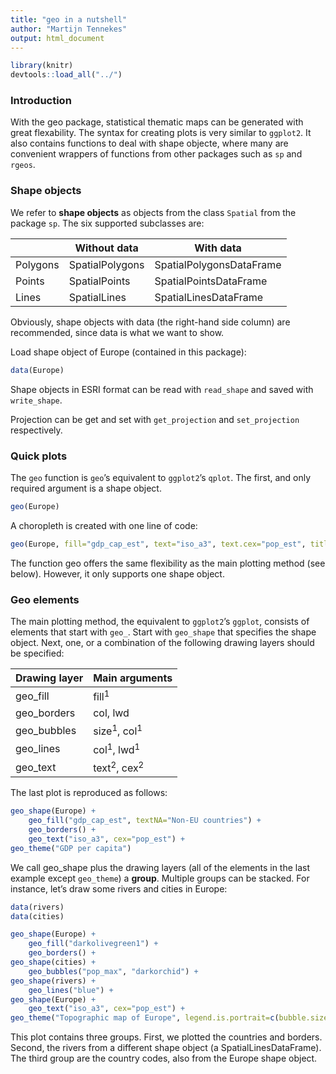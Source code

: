 ```yaml
---
title: "geo in a nutshell"
author: "Martijn Tennekes"
output: html_document
---
```



```r
library(knitr)
devtools::load_all("../")
```

### Introduction

With the geo package, statistical thematic maps can be generated with great flexability. The syntax for creating plots is very similar to `ggplot2`. It also contains functions to deal with shape objecte, where many are convenient wrappers of functions from other packages such as `sp` and `rgeos`.


### Shape objects

We refer to **shape objects** as objects from the class `Spatial` from the package `sp`. The six supported subclasses are:

|   	| Without data	| With data   	|
|---	|---	|---	|
|Polygons   	| SpatialPolygons  	| SpatialPolygonsDataFrame  	|
|Points   	| SpatialPoints  	| SpatialPointsDataFrame  	|
|Lines   	| SpatialLines  	| SpatialLinesDataFrame  	|

Obviously, shape objects with data (the right-hand side column) are recommended, since data is what we want to show.

Load shape object of Europe (contained in this package):
```r
data(Europe)
```

Shape objects in ESRI format can be read with `read_shape` and saved with `write_shape`.

Projection can be get and set with `get_projection` and `set_projection` respectively.


### Quick plots

The `geo` function is `geo`'s equivalent to `ggplot2`'s `qplot`. The first, and only required argument is a shape object.

```r
geo(Europe)
```

A choropleth is created with one line of code:

```r
geo(Europe, fill="gdp_cap_est", text="iso_a3", text.cex="pop_est", title="GDP per capita", textNA="Non-EU countries")
```

The function geo offers the same flexibility as the main plotting method (see below). However, it only supports one shape object.

### Geo elements

The main plotting method, the equivalent to `ggplot2`'s `ggplot`, consists of elements that start with `geo_`. Start with `geo_shape` that specifies the shape object. Next, one, or a combination of the following drawing layers should be specified:

|Drawing layer	| Main arguments	|
|---	|---	|
|geo_fill   	| fill<sup>1</sup>  	|
|geo_borders   	| col, lwd  	|
|geo_bubbles   	| size<sup>1</sup>, col<sup>1</sup>  	|
|geo_lines		| col<sup>1</sup>, lwd<sup>1</sup>		|
|geo_text   	| text<sup>2</sup>, cex<sup>2</sup>  	|

The last plot is reproduced as follows:

```r
geo_shape(Europe) +
	geo_fill("gdp_cap_est", textNA="Non-EU countries") +
	geo_borders() +
	geo_text("iso_a3", cex="pop_est") + 
geo_theme("GDP per capita")
```

We call geo_shape plus the drawing layers (all of the elements in the last example except `geo_theme`) a **group**. Multiple groups can be stacked. For instance, let's draw some rivers and cities in Europe:

```r
data(rivers)
data(cities)

geo_shape(Europe) +
	geo_fill("darkolivegreen1") +
	geo_borders() +
geo_shape(cities) +
	geo_bubbles("pop_max", "darkorchid") +
geo_shape(rivers) +
	geo_lines("blue") +
geo_shape(Europe) +
	geo_text("iso_a3", cex="pop_est") + 
geo_theme("Topographic map of Europe", legend.is.portrait=c(bubble.size=TRUE), legend.titles = c(bubble.size="Metropolean population size"))
```

This plot contains three groups. First, we plotted the countries and borders. Second, the rivers from a different shape object (a SpatialLinesDataFrame). The third group are the country codes, also from the Europe shape object.







